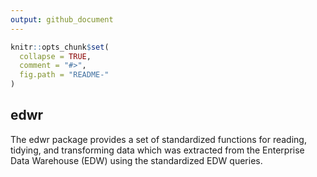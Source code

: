 ```yaml
---
output: github_document
---
```


<!-- README.md is generated from README.Rmd. Please edit that file -->

```r
knitr::opts_chunk$set(
  collapse = TRUE,
  comment = "#>",
  fig.path = "README-"
)
```

## edwr

The edwr package provides a set of standardized functions for reading, tidying, 
and transforming data which was extracted from the Enterprise Data Warehouse 
(EDW) using the standardized EDW queries.
